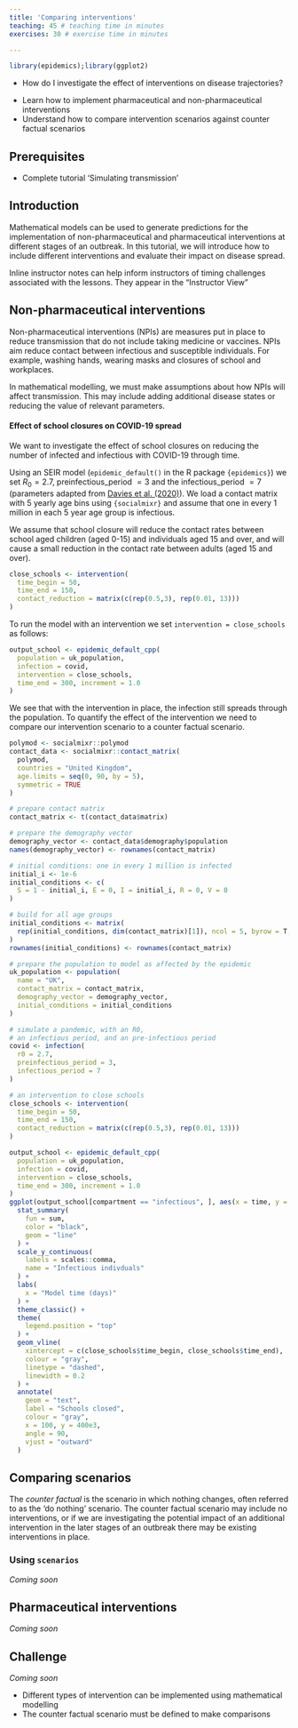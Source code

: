 ```yaml
---
title: 'Comparing interventions'
teaching: 45 # teaching time in minutes
exercises: 30 # exercise time in minutes

---
```


```r
library(epidemics);library(ggplot2)
```


:::::::::::::::::::::::::::::::::::::: questions 

- How do I investigate the effect of interventions on disease trajectories? 


::::::::::::::::::::::::::::::::::::::::::::::::

::::::::::::::::::::::::::::::::::::: objectives

- Learn how to implement pharmaceutical and non-pharmaceutical interventions
- Understand how to compare intervention scenarios against counter factual scenarios

::::::::::::::::::::::::::::::::::::::::::::::::

::::::::::::::::::::::::::::::::::::: prereq

## Prerequisites
+ Complete tutorial 'Simulating transmission'
:::::::::::::::::::::::::::::::::


## Introduction

Mathematical models can be used to generate predictions for the implementation of non-pharmaceutical and pharmaceutical interventions at different stages of an outbreak. In this tutorial, we will introduce how to include different interventions and evaluate their impact on disease spread.

:::::::::::::::::::::::::::::::::::::::::::::::::::::::::::::::::::: instructor

Inline instructor notes can help inform instructors of timing challenges
associated with the lessons. They appear in the "Instructor View"

::::::::::::::::::::::::::::::::::::::::::::::::::::::::::::::::::::::::::::::::

## Non-pharmaceutical interventions

Non-pharmaceutical interventions (NPIs) are measures put in place to reduce transmission that do not include taking medicine or vaccines. NPIs aim reduce contact between infectious and susceptible individuals. For example, washing hands, wearing masks and closures of school and workplaces.

In mathematical modelling, we must make assumptions about how NPIs will affect transmission. This may include adding additional disease states or reducing the value of relevant parameters. 

#### Effect of school closures on COVID-19 spread
We want to investigate the effect of school closures on reducing the number of infected and infectious with COVID-19 through time. 

Using an SEIR model (`epidemic_default()` in the R package `{epidemics}`) we set $R_0 = 2.7$, preinfectious_period $= 3$ and the infectious_period $= 7$ (parameters adapted from [Davies et al. (2020)](https://doi.org/10.1016/S2468-2667(20)30133-X)). We load a contact matrix with 5 yearly age bins using `{socialmixr}` and assume that one in every 1 million in each 5 year age group is infectious.

We assume that school closure will reduce the contact rates between school aged children (aged 0-15) and individuals aged 15 and over, and will cause a small reduction in the contact rate between adults (aged 15 and over).

```r
close_schools <- intervention(
  time_begin = 50,
  time_end = 150,
  contact_reduction = matrix(c(rep(0.5,3), rep(0.01, 13)))
)

```


To run the model with an intervention we set ` intervention = close_schools` as follows:

```r
output_school <- epidemic_default_cpp(
  population = uk_population,
  infection = covid,
  intervention = close_schools,
  time_end = 300, increment = 1.0
)
```


We see that with the intervention in place, the infection still spreads through the population. To quantify the effect of the intervention we need to compare our intervention scenario to a counter factual scenario. 


```r
polymod <- socialmixr::polymod
contact_data <- socialmixr::contact_matrix(
  polymod,
  countries = "United Kingdom",
  age.limits = seq(0, 90, by = 5),
  symmetric = TRUE
)

# prepare contact matrix
contact_matrix <- t(contact_data$matrix)

# prepare the demography vector
demography_vector <- contact_data$demography$population
names(demography_vector) <- rownames(contact_matrix)

# initial conditions: one in every 1 million is infected
initial_i <- 1e-6
initial_conditions <- c(
  S = 1 - initial_i, E = 0, I = initial_i, R = 0, V = 0
)

# build for all age groups
initial_conditions <- matrix(
  rep(initial_conditions, dim(contact_matrix)[1]), ncol = 5, byrow = T,
)
rownames(initial_conditions) <- rownames(contact_matrix)

# prepare the population to model as affected by the epidemic
uk_population <- population(
  name = "UK",
  contact_matrix = contact_matrix,
  demography_vector = demography_vector,
  initial_conditions = initial_conditions
)

# simulate a pandemic, with an R0,
# an infectious period, and an pre-infectious period
covid <- infection(
  r0 = 2.7,
  preinfectious_period = 3,
  infectious_period = 7
)

# an intervention to close schools
close_schools <- intervention(
  time_begin = 50,
  time_end = 150,
  contact_reduction = matrix(c(rep(0.5,3), rep(0.01, 13)))
)

output_school <- epidemic_default_cpp(
  population = uk_population,
  infection = covid,
  intervention = close_schools,
  time_end = 300, increment = 1.0
)
ggplot(output_school[compartment == "infectious", ], aes(x = time, y = value)) +
  stat_summary(
    fun = sum,
    color = "black",
    geom = "line"
  ) +
  scale_y_continuous(
    labels = scales::comma,
    name = "Infectious indivduals"
  ) +
  labs(
    x = "Model time (days)"
  ) +
  theme_classic() +
  theme(
    legend.position = "top"
  ) +
  geom_vline(
    xintercept = c(close_schools$time_begin, close_schools$time_end),
    colour = "gray",
    linetype = "dashed",
    linewidth = 0.2
  ) +
  annotate(
    geom = "text",
    label = "Schools closed",
    colour = "gray",
    x = 100, y = 400e3,
    angle = 90,
    vjust = "outward"
  ) 

```



## Comparing scenarios

The *counter factual* is the scenario in which nothing changes, often referred to as the 'do nothing' scenario. The counter factual scenario may include no interventions, or if we are investigating the potential impact of an additional intervention in the later stages of an outbreak there may be existing interventions in place. 


### Using `scenarios`

*Coming soon*

## Pharmaceutical interventions

*Coming soon*

## Challenge

*Coming soon*


::::::::::::::::::::::::::::::::::::: keypoints 

- Different types of intervention can be implemented using mathematical modelling
- The counter factual scenario must be defined to make comparisons

::::::::::::::::::::::::::::::::::::::::::::::::

